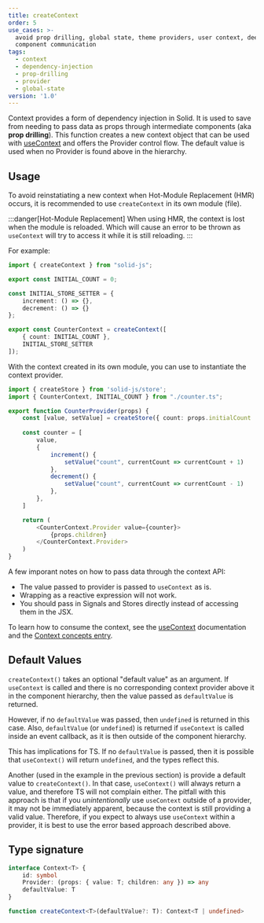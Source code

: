 ```yaml
---
title: createContext
order: 5
use_cases: >-
  avoid prop drilling, global state, theme providers, user context, deep
  component communication
tags:
  - context
  - dependency-injection
  - prop-drilling
  - provider
  - global-state
version: '1.0'
---
```



Context provides a form of dependency injection in Solid. 
It is used to save from needing to pass data as props through intermediate components (aka **prop drilling**).
This function creates a new context object that can be used with [useContext](/reference/component-apis/use-context) and offers the Provider control flow.
The default value is used when no Provider is found above in the hierarchy.

## Usage

To avoid reinstatiating a new context when Hot-Module Replacement (HMR) occurs, it is recommended to use `createContext` in its own module (file).

:::danger[Hot-Module Replacement]
When using HMR, the context is lost when the module is reloaded.
Which will cause an error to be thrown as `useContext` will try to access it while it is still reloading.
:::


For example:

```ts title="/context/counter.ts"
import { createContext } from "solid-js";

export const INITIAL_COUNT = 0;

const INITIAL_STORE_SETTER = {
	increment: () => {},
	decrement: () => {}
};

export const CounterContext = createContext([
	{ count: INITIAL_COUNT },
	INITIAL_STORE_SETTER
]);
```

With the context created in its own module, you can use to instantiate the context provider.

```ts title="/context/counter-component.tsx"
import { createStore } from 'solid-js/store';
import { CounterContext, INITIAL_COUNT } from "./counter.ts";

export function CounterProvider(props) {
    const [value, setValue] = createStore({ count: props.initialCount || INITIAL_COUNT })
    
    const counter = [
        value,
        {
            increment() {
                setValue("count", currentCount => currentCount + 1)
            },
            decrement() {
                setValue("count", currentCount => currentCount - 1)
            },
        },
    ]

    return (
        <CounterContext.Provider value={counter}>
            {props.children}
        </CounterContext.Provider>
    )
}
```

A few imporant notes on how to pass data through the context API:

- The value passed to provider is passed to `useContext` as is. 
- Wrapping as a reactive expression will not work. 
- You should pass in Signals and Stores directly instead of accessing them in the JSX.

To learn how to consume the context, see the [useContext](/reference/component-apis/use-context) documentation and the [Context concepts entry](/concepts/context).

## Default Values

`createContext()` takes an optional "default value" as an argument. 
If `useContext` is called and there is no corresponding context provider above it in the component hierarchy, then the value passed as `defaultValue` is returned.

However, if no `defaultValue` was passed, then `undefined` is returned in this case. 
Also, `defaultValue` (or `undefined`) is returned if `useContext` is called inside an event callback, as it is then outside of the component hierarchy.

This has implications for TS. 
If no `defaultValue` is passed, then it is possible that `useContext()` will return `undefined`, and the types reflect this.

Another (used in the example in the previous section) is provide a default value to `createContext()`. 
In that case, `useContext()` will always return a value, and therefore TS will not complain either. 
The pitfall with this approach is that if you _unintentionally_ use `useContext` outside of a provider, it may not be immediately apparent, because the context is still providing a valid value. 
Therefore, if you expect to always use `useContext` within a provider, it is best to use the error based approach described above.

## Type signature

```ts
interface Context<T> {
	id: symbol
	Provider: (props: { value: T; children: any }) => any
	defaultValue: T
}

function createContext<T>(defaultValue?: T): Context<T | undefined>
```
